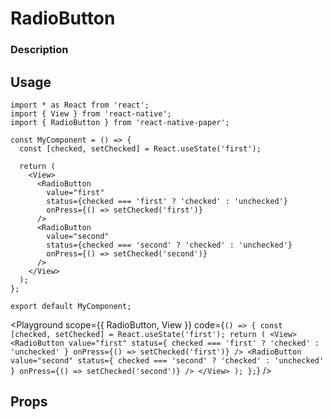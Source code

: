 

# RadioButton

### Description

## Usage

```tsx
import * as React from 'react';
import { View } from 'react-native';
import { RadioButton } from 'react-native-paper';

const MyComponent = () => {
  const [checked, setChecked] = React.useState('first');

  return (
    <View>
      <RadioButton
        value="first"
        status={checked === 'first' ? 'checked' : 'unchecked'}
        onPress={() => setChecked('first')}
      />
      <RadioButton
        value="second"
        status={checked === 'second' ? 'checked' : 'unchecked'}
        onPress={() => setChecked('second')}
      />
    </View>
  );
};

export default MyComponent;
```

<Playground
  scope={{ RadioButton, View }}
  code={`
() => {
  const [checked, setChecked] = React.useState('first');
  return (
  <View>
    <RadioButton
      value="first"
      status={ checked === 'first' ? 'checked' : 'unchecked' }
      onPress={() => setChecked('first')}
    />
    <RadioButton
      value="second"
      status={ checked === 'second' ? 'checked' : 'unchecked' }
      onPress={() => setChecked('second')}
    />
  </View>
  );
};
`}
/>

## Props
